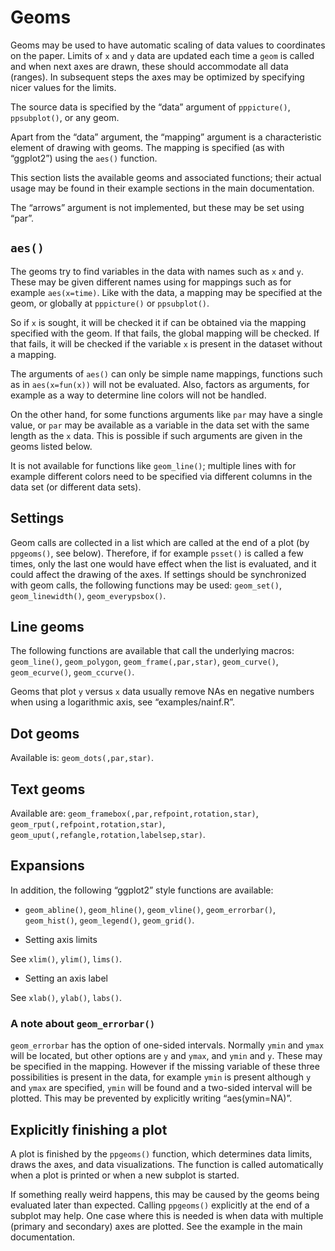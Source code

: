 # Geoms

Geoms may be used to have automatic scaling of data values to
coordinates on the paper. Limits of `x` and `y` data are updated each
time a `geom` is called and when next axes are drawn, these should
accommodate all data (ranges). In subsequent steps the axes may be
optimized by specifying nicer values for the limits.

The source data is specified by the "data" argument of
`pppicture()`, `ppsubplot()`, or any geom.

Apart from the "data" argument, the "mapping" argument is a characteristic
element of drawing with geoms. The mapping is specified (as with "ggplot2")
using the `aes()` function.

This section lists the available geoms and associated functions; their
actual usage may be found in their example sections in the main
documentation.

The "arrows" argument is not implemented, but these may be set using "par".

## `aes()`

The geoms try to find variables in the data with names such as `x` and `y`.
These may be given different names using for mappings such as for
example `aes(x=time)`. Like with the data, a mapping may be specified at the geom, or
globally at `pppicture()` or `ppsubplot()`.

So if `x` is sought, it will be checked it if can be obtained via the mapping
specified with the geom. If that fails, the global mapping will be checked.
If that fails, it will be checked if the variable `x` is present in the dataset
without a mapping.

The arguments of `aes()` can only be simple name mappings, functions such
as in `aes(x=fun(x))` will not be evaluated. Also, factors as arguments,
for example as a way to determine line colors will not be handled.

On the other hand, for some functions arguments like `par` may have a single value, or
`par` may be available as a variable in the data set with the same length as the `x` data.
This is possible if such arguments are given in the geoms listed below.

It is not available for functions like `geom_line()`; multiple lines
with for example different colors need to be specified via different columns in
the data set (or different data sets).

## Settings

Geom calls are collected in a list which are called at the end of a plot
(by `ppgeoms()`, see below). Therefore, if for example `psset()` is called
a few times, only the last one would have effect when the list is evaluated,
and it could affect the drawing of the axes.
If settings should be synchronized with geom calls, the following functions
may be used: `geom_set()`, `geom_linewidth()`, `geom_everypsbox()`.

## Line geoms

The following functions are available that call the
underlying macros: `geom_line()`, `geom_polygon`, `geom_frame(,par,star)`,
`geom_curve()`, `geom_ecurve()`, `geom_ccurve()`.

Geoms that plot `y` versus `x` data usually remove NAs en negative numbers
when using a logarithmic axis, see "examples/nainf.R".

## Dot geoms

Available is: `geom_dots(,par,star)`.

## Text geoms

Available are: `geom_framebox(,par,refpoint,rotation,star)`, `geom_rput(,refpoint,rotation,star)`, `geom_uput(,refangle,rotation,labelsep,star)`.


## Expansions

In addition, the following "ggplot2" style functions are available:

- `geom_abline()`, `geom_hline()`, `geom_vline()`,
  `geom_errorbar()`, `geom_hist()`,
  `geom_legend()`, `geom_grid()`.

- Setting axis limits

See `xlim()`, `ylim()`, `lims()`.

- Setting an axis label

See `xlab()`, `ylab()`, `labs()`.

### A note about `geom_errorbar()`

`geom_errorbar` has the option of one-sided intervals. Normally `ymin`
and `ymax` will be located, but other options are `y` and `ymax`, and
`ymin` and `y`. These may be specified in the mapping. However if the
missing variable of these three possibilities is present in the data, for
example `ymin` is present although `y` and `ymax` are specified,
`ymin` will be found and a two-sided interval will be plotted.
This may be prevented by explicitly writing "aes(ymin=NA)".

## Explicitly finishing a plot

A plot is finished by the `ppgeoms()` function, which determines
data limits, draws the axes, and data visualizations. The function
is called automatically when a plot is printed or when a new subplot
is started.

If something really weird happens, this may be caused by the geoms
being evaluated later than expected. Calling `ppgeoms()` explicitly at
the end of a subplot may help. One case where this is needed is when
data with multiple (primary and secondary) axes are plotted. See
the example in the main documentation.
